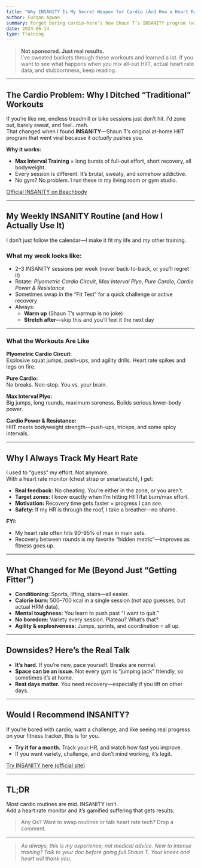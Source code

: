 ```yaml
---
title: "Why INSANITY Is My Secret Weapon for Cardio (And How a Heart Rate Monitor Changed Everything)"
author: Furqan Agwan
summary: Forget boring cardio—here’s how Shaun T’s INSANITY program (with heart rate data to back it up) took my fitness, calorie burn, and mental toughness to a new level. My real-world results, routine, and why this is way more fun than the treadmill.
date: 2024-06-14
type: Training
---
```


> **Not sponsored. Just real results.**  
> I’ve sweated buckets through these workouts and learned a lot. If you want to see what happens when you mix all-out HIIT, actual heart rate data, and stubbornness, keep reading.

---

## The Cardio Problem: Why I Ditched “Traditional” Workouts

If you’re like me, endless treadmill or bike sessions just don’t hit. I’d zone out, barely sweat, and feel…meh.  
That changed when I found **INSANITY**—Shaun T’s original at-home HIIT program that went viral because it *actually* pushes you.

**Why it works:**  
- **Max Interval Training** = long bursts of full-out effort, short recovery, all bodyweight.
- Every session is different. It’s brutal, sweaty, and somehow addictive.
- No gym? No problem. I run these in my living room or gym studio.

[Official INSANITY on Beachbody](https://www.beachbodyondemand.com/programs/insanity/start-here?locale=en_GB)

---

## My Weekly INSANITY Routine (and How I Actually Use It)

I don’t just follow the calendar—I make it fit my life and my other training.

### **What my week looks like:**
- 2–3 INSANITY sessions per week (never back-to-back, or you’ll regret it)
- Rotate: *Plyometric Cardio Circuit*, *Max Interval Plyo*, *Pure Cardio*, *Cardio Power & Resistance*
- Sometimes swap in the “Fit Test” for a quick challenge or active recovery
- Always:  
  - **Warm up** (Shaun T’s warmup is no joke)  
  - **Stretch after**—skip this and you’ll feel it the next day

---

### **What the Workouts Are Like**

**Plyometric Cardio Circuit:**  
Explosive squat jumps, push-ups, and agility drills. Heart rate spikes and legs on fire.

**Pure Cardio:**  
No breaks. Non-stop. You vs. your brain.

**Max Interval Plyo:**  
Big jumps, long rounds, maximum soreness. Builds serious lower-body power.

**Cardio Power & Resistance:**  
HIIT meets bodyweight strength—push-ups, triceps, and some spicy intervals.

---

## Why I Always Track My Heart Rate

I used to “guess” my effort. Not anymore.  
With a heart rate monitor (chest strap or smartwatch), I get:

- **Real feedback:** No cheating. You’re either in the zone, or you aren’t.
- **Target zones:** I know exactly when I’m hitting HIIT/fat burn/max effort.
- **Motivation:** Recovery time gets faster = progress I can *see*.
- **Safety:** If my HR is through the roof, I take a breather—no shame.

**FYI:**  
- My heart rate often hits 90–95% of max in main sets.
- Recovery between rounds is my favorite “hidden metric”—improves as fitness goes up.

---

## What Changed for Me (Beyond Just “Getting Fitter”)

- **Conditioning:** Sports, lifting, stairs—all easier.
- **Calorie burn:** 500–700 kcal in a single session (not app guesses, but actual HRM data).
- **Mental toughness:** You learn to push past “I want to quit.”
- **No boredom:** Variety every session. Plateau? What’s that?
- **Agility & explosiveness:** Jumps, sprints, and coordination = all up.

---

## Downsides? Here’s the Real Talk

- **It’s hard.** If you’re new, pace yourself. Breaks are normal.
- **Space can be an issue.** Not every gym is “jumping jack” friendly, so sometimes it’s at home.
- **Rest days matter.** You need recovery—especially if you lift on other days.

---

## Would I Recommend INSANITY?

If you’re bored with cardio, want a challenge, and like seeing real progress on your fitness tracker, this is for you.

- **Try it for a month.** Track your HR, and watch how fast you improve.
- If you want variety, challenge, and don’t mind working, it’s legit.

[Try INSANITY here (official site)](https://www.beachbodyondemand.com/programs/insanity/start-here?locale=en_GB)

---

## TL;DR

Most cardio routines are mid. INSANITY isn’t.  
Add a heart rate monitor and it’s gamified suffering that gets results.

> Any Qs? Want to swap routines or talk heart rate tech? Drop a comment.

---

> _As always, this is my experience, not medical advice. New to intense training? Talk to your doc before going full Shaun T. Your knees and heart will thank you._
